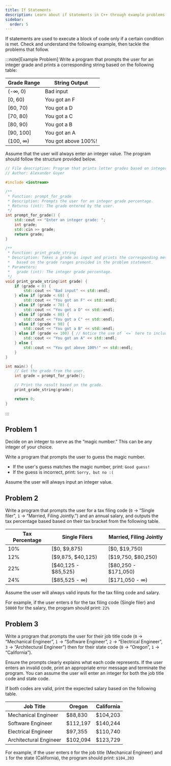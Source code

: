 ```yaml
---
title: If Statements
description: Learn about if statements in C++ through example problems and exercises. This studio covers conditional logic, including grading systems, guessing games, and tax bracket calculations.
sidebar:
  order: 5
---
```


If statements are used to execute a block of code only if a certain condition is met. Check and understand the following example, then tackle the problems that follow.

:::note[Example Problem]
Write a program that prompts the user for an integer grade and prints a corresponding string based on the following table:

| Grade Range | String Output | 
|-------------|---------------|
| (-∞, 0)     | Bad input     |
| [0, 60)     | You got an F  |
| [60, 70)    | You got a D   |
| [70, 80)    | You got a C   |
| [80, 90)    | You got a B   |
| [90, 100]   | You got an A  |
| (100, ∞)    | You got above 100%! |

Assume that the user will always enter an integer value. The program should follow the structure provided below.

```cpp title="Solution"
// File description: Program that prints letter grades based on integer percentage input.
// Author: Alexander Guyer

#include <iostream>

/**
 * Function: prompt_for_grade
 * Description: Prompts the user for an integer grade percentage.
 * Returns (int): The grade entered by the user.
 */
int prompt_for_grade() {
    std::cout << "Enter an integer grade: ";
    int grade;
    std::cin >> grade;
    return grade;
}

/**
 * Function: print_grade_string
 * Description: Takes a grade as input and prints the corresponding message
 *   based on the grade ranges provided in the problem statement.
 * Parameters:
 *   grade (int): The integer grade percentage.
 */
void print_grade_string(int grade) {
    if (grade < 0) {
        std::cout << "Bad input" << std::endl;
    } else if (grade < 60) {
        std::cout << "You got an F" << std::endl;
    } else if (grade < 70) {
        std::cout << "You got a D" << std::endl;
    } else if (grade < 80) {
        std::cout << "You got a C" << std::endl;
    } else if (grade < 90) {
        std::cout << "You got a B" << std::endl;
    } else if (grade <= 100) { // Notice the use of `<=` here to include 100.
        std::cout << "You got an A" << std::endl;
    } else {
        std::cout << "You got above 100%!" << std::endl;
    }
}

int main() {
    // Get the grade from the user.
    int grade = prompt_for_grade();

    // Print the result based on the grade.
    print_grade_string(grade);

    return 0;
}
```
:::

## Problem 1

Decide on an integer to serve as the “magic number.” This can be any integer of your choice.

Write a program that prompts the user to guess the magic number.

- If the user's guess matches the magic number, print: `Good guess!`
- If the guess is incorrect, print: `Sorry, but no :(`

Assume the user will always input an integer value.

## Problem 2

Write a program that prompts the user for a tax filing code (`0` → “Single filer”, `1` → “Married, Filing Jointly.”) and an annual salary, and outputs the tax percentage based based on their tax bracket from the following table.

| Tax Percentage | Single Filers | Married, Filing Jointly |
|----------------|---------------|-------------------------|
| 10%            | [$0, $9,875)  | [$0, $19,750)           |
| 12%            | [$9,875, $40,125) | [$19,750, $80,250)  |
| 22%            | [$40,125 - $85,525) | [$80,250 - $171,050)   |
| 24%            | [$85,525 - ∞) | [$171,050 - ∞)  |

Assume the user will always valid inputs for the tax filing code and salary.

For example, if the user enters `0` for the tax filing code (Single filer) and `50000` for the salary, the program should print: `22%`

## Problem 3

Write a program that prompts the user for their job title code (`0` → “Mechanical Engineer”, `1` → “Software Engineer”, `2` → “Electrical Engineer”, `3` → “Architectural Engineer”) then for their state code (`0` → “Oregon”, `1` → “California”). 

Ensure the prompts clearly explains what each code represents. If the user enters an invalid code, print an appropriate error message and terminate the program. You can assume the user will enter an integer for both the job title code and state code.

If both codes are valid, print the expected salary based on the following table. 

| Job Title	| Oregon | California |
|-----------|--------|------------|
| Mechanical Engineer | $88,830 | $104,203 |
| Software Engineer | $112,197 | $140,244 |
| Electrical Engineer | $97,355 | $110,740 |
| Architectural Engineer | $102,094 | $123,729 |

For example, if the user enters `0` for the job title (Mechanical Engineer) and `1` for the state (California), the program should print: `$104,203`

